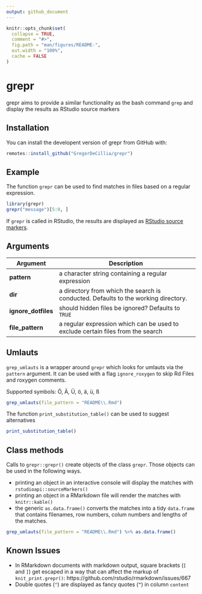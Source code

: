 ```yaml
---
output: github_document
---
```


<!-- README.md is generated from README.Rmd. Please edit that file -->

```r
knitr::opts_chunk$set(
  collapse = TRUE,
  comment = "#>",
  fig.path = "man/figures/README-",
  out.width = "100%",
  cache = FALSE
)
```

# grepr

<!-- badges: start -->
<!-- badges: end -->

grepr aims to provide a similar functionality as the bash command `grep`
and display the results as RStudio source markers

## Installation

You can install the developent version of grepr from GitHub with:

``` r
remotes::install_github("GregorDeCillia/grepr")
```

## Example

The function `grepr` can be used to find matches in files based on a regular
expression.

```r
library(grepr)
grepr("message")[5:9, ]
```

If `grepr` is called in RStudio, the results are displayed as
[RStudio source markers](https://rstudio.github.io/rstudioapi/reference/sourceMarkers.html).

## Arguments

Argument           | Description
-------------------|------------------------------------------------------------
**pattern**        | a character string containing a regular expression
**dir**            | a directory from which the search is conducted. Defaults to the working directory.
**ignore_dotfiles**| should hidden files be ignored? Defaults to `TRUE`
**file_pattern**   | a regular expression which can be used to exclude certain files from the search

## Umlauts

`grep_umlauts` is a wrapper around `grepr` which looks for umlauts via the 
`pattern` argument. It can be used with a flag `ignore_roxygen` to skip Rd
Files and roxygen comments.

Supported symbols: Ö, Ä, Ü, ö, ä, ü, ß

```r
grep_umlauts(file_pattern = "README\\.Rmd")
```

The function `print_substitution_table()` can be used to suggest alternatives

```r
print_substitution_table()
```

## Class methods

Calls to `grepr::grepr()` create objects of the class `grepr`. Those objects
can be used in the following ways.

* printing an object in an interactive console will display the matches with
  `rstudioapi::sourceMarkers()`
* printing an object in a RMarkdown file will render the matches with
  `knitr::kable()`
* the generic `as.data.frame()` converts the matches into a tidy `data.frame`
  that contains filenames, row numbers, colum numbers and lengths of the
  matches.
  
```r
grep_umlauts(file_pattern = "README\\.Rmd") %>% as.data.frame()
```

## Known Issues

* In RMarkdown documents with markdown output, square brackets (`[` and `]`)
  get escaped in a way that can affect the markup of `knit_print.grepr()`:
  https://github.com/rstudio/rmarkdown/issues/667
* Double quotes (`"`) are displayed as fancy quotes (<code>&ldquo;</code>) in column `content`
